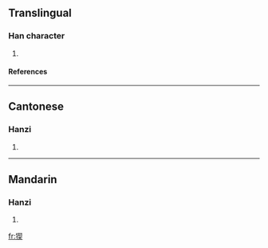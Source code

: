==Translingual==
===Han character===
{{Han char|rn=94|rad=犬|as=09|sn=12|four=4723<sub>4</sub>|canj=大竹手竹大 (KHQHK)}}
# {{defn|Han|sort=犬09}}
====References====
{{Han ref|kx=0715.070|dkj=20542|dj=1127.080|hdz=21356.040|uh=7330|ud=29488|bh=DA6F|bd=55919}}

----
==Cantonese==
===Hanzi===
{{yue-hanzi|jyut=|y=yat3}}
# {{defn|Cantonese}}

----
==Mandarin==
===Hanzi===
{{cmn-hanzi|pin=[[yà]] (ya4)|wg=ya<sup>4</sup>}}
# {{defn|Mandarin}}

[[fr:猰]]